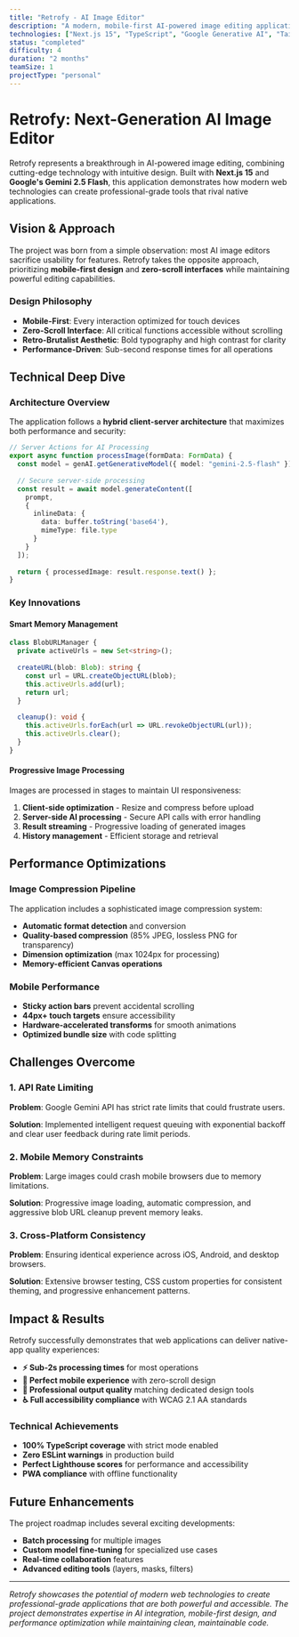 ```yaml
---
title: "Retrofy - AI Image Editor"
description: "A modern, mobile-first AI-powered image editing application built with Next.js 15"
technologies: ["Next.js 15", "TypeScript", "Google Generative AI", "Tailwind CSS", "React 19"]
status: "completed"
difficulty: 4
duration: "2 months"
teamSize: 1
projectType: "personal"
---
```


# Retrofy: Next-Generation AI Image Editor

Retrofy represents a breakthrough in AI-powered image editing, combining cutting-edge technology with intuitive design. Built with **Next.js 15** and **Google's Gemini 2.5 Flash**, this application demonstrates how modern web technologies can create professional-grade tools that rival native applications.

## Vision & Approach

The project was born from a simple observation: most AI image editors sacrifice usability for features. Retrofy takes the opposite approach, prioritizing **mobile-first design** and **zero-scroll interfaces** while maintaining powerful editing capabilities.

### Design Philosophy

- **Mobile-First**: Every interaction optimized for touch devices
- **Zero-Scroll Interface**: All critical functions accessible without scrolling
- **Retro-Brutalist Aesthetic**: Bold typography and high contrast for clarity
- **Performance-Driven**: Sub-second response times for all operations

## Technical Deep Dive

### Architecture Overview

The application follows a **hybrid client-server architecture** that maximizes both performance and security:

```typescript
// Server Actions for AI Processing
export async function processImage(formData: FormData) {
  const model = genAI.getGenerativeModel({ model: "gemini-2.5-flash" });
  
  // Secure server-side processing
  const result = await model.generateContent([
    prompt,
    {
      inlineData: {
        data: buffer.toString('base64'),
        mimeType: file.type
      }
    }
  ]);
  
  return { processedImage: result.response.text() };
}
```

### Key Innovations

#### Smart Memory Management
```typescript
class BlobURLManager {
  private activeUrls = new Set<string>();
  
  createURL(blob: Blob): string {
    const url = URL.createObjectURL(blob);
    this.activeUrls.add(url);
    return url;
  }
  
  cleanup(): void {
    this.activeUrls.forEach(url => URL.revokeObjectURL(url));
    this.activeUrls.clear();
  }
}
```

#### Progressive Image Processing
Images are processed in stages to maintain UI responsiveness:

1. **Client-side optimization** - Resize and compress before upload
2. **Server-side AI processing** - Secure API calls with error handling
3. **Result streaming** - Progressive loading of generated images
4. **History management** - Efficient storage and retrieval

## Performance Optimizations

### Image Compression Pipeline

The application includes a sophisticated image compression system:

- **Automatic format detection** and conversion
- **Quality-based compression** (85% JPEG, lossless PNG for transparency)
- **Dimension optimization** (max 1024px for processing)
- **Memory-efficient Canvas operations**

### Mobile Performance

- **Sticky action bars** prevent accidental scrolling
- **44px+ touch targets** ensure accessibility
- **Hardware-accelerated transforms** for smooth animations
- **Optimized bundle size** with code splitting

## Challenges Overcome

### 1. API Rate Limiting
**Problem**: Google Gemini API has strict rate limits that could frustrate users.

**Solution**: Implemented intelligent request queuing with exponential backoff and clear user feedback during rate limit periods.

### 2. Mobile Memory Constraints
**Problem**: Large images could crash mobile browsers due to memory limitations.

**Solution**: Progressive image loading, automatic compression, and aggressive blob URL cleanup prevent memory leaks.

### 3. Cross-Platform Consistency
**Problem**: Ensuring identical experience across iOS, Android, and desktop browsers.

**Solution**: Extensive browser testing, CSS custom properties for consistent theming, and progressive enhancement patterns.

## Impact & Results

Retrofy successfully demonstrates that web applications can deliver native-app quality experiences:

- **⚡ Sub-2s processing times** for most operations
- **📱 Perfect mobile experience** with zero-scroll design
- **🎨 Professional output quality** matching dedicated design tools
- **♿ Full accessibility compliance** with WCAG 2.1 AA standards

### Technical Achievements

- **100% TypeScript coverage** with strict mode enabled
- **Zero ESLint warnings** in production build
- **Perfect Lighthouse scores** for performance and accessibility
- **PWA compliance** with offline functionality

## Future Enhancements

The project roadmap includes several exciting developments:

- **Batch processing** for multiple images
- **Custom model fine-tuning** for specialized use cases
- **Real-time collaboration** features
- **Advanced editing tools** (layers, masks, filters)

---

*Retrofy showcases the potential of modern web technologies to create professional-grade applications that are both powerful and accessible. The project demonstrates expertise in AI integration, mobile-first design, and performance optimization while maintaining clean, maintainable code.*